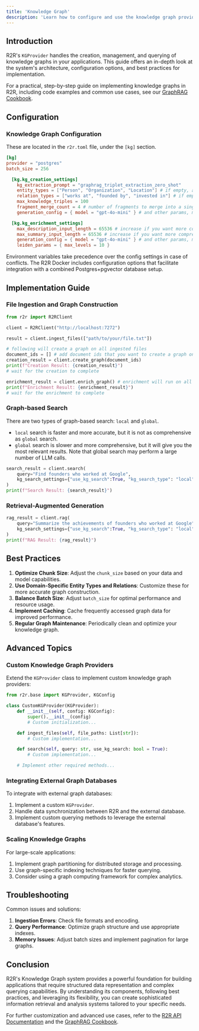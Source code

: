 ```yaml
---
title: 'Knowledge Graph'
description: 'Learn how to configure and use the knowledge graph provider in R2R'
---
```


## Introduction

R2R's `KGProvider` handles the creation, management, and querying of knowledge graphs in your applications. This guide offers an in-depth look at the system's architecture, configuration options, and best practices for implementation.

For a practical, step-by-step guide on implementing knowledge graphs in R2R, including code examples and common use cases, see our [GraphRAG Cookbook](/cookbooks/graphrag).


## Configuration

### Knowledge Graph Configuration

These are located in the `r2r.toml` file, under the `[kg]` section.

```toml
[kg]
provider = "postgres"
batch_size = 256

  [kg.kg_creation_settings]
    kg_extraction_prompt = "graphrag_triplet_extraction_zero_shot"
    entity_types = ["Person", "Organization", "Location"] # if empty, all entities are extracted
    relation_types = ["works at", "founded by", "invested in"] # if empty, all relations are extracted
    max_knowledge_triples = 100
    fragment_merge_count = 4 # number of fragments to merge into a single extraction
    generation_config = { model = "gpt-4o-mini" } # and other params, model used for triplet extraction

  [kg.kg_enrichment_settings]
    max_description_input_length = 65536 # increase if you want more comprehensive descriptions
    max_summary_input_length = 65536 # increase if you want more comprehensive summaries
    generation_config = { model = "gpt-4o-mini" } # and other params, model used for node description and graph clustering
    leiden_params = { max_levels = 10 }
```


Environment variables take precedence over the config settings in case of conflicts. The R2R Docker includes configuration options that facilitate integration with a combined Postgres+pgvector database setup.


## Implementation Guide

### File Ingestion and Graph Construction

```python
from r2r import R2RClient

client = R2RClient("http://localhost:7272")

result = client.ingest_files(["path/to/your/file.txt"])

# following will create a graph on all ingested files
document_ids = [] # add document ids that you want to create a graph on
creation_result = client.create_graph(document_ids)
print(f"Creation Result: {creation_result}")
# wait for the creation to complete

enrichment_result = client.enrich_graph() # enrichment will run on all nodes in the graph
print(f"Enrichment Result: {enrichment_result}")
# wait for the enrichment to complete
```

### Graph-based Search

There are two types of graph-based search: `local` and `global`.

- `local` search is faster and more accurate, but it is not as comprehensive as `global` search.
- `global` search is slower and more comprehensive, but it will give you the most relevant results. Note that global search may perform a large number of LLM calls.

```python
search_result = client.search(
    query="Find founders who worked at Google",
    kg_search_settings={"use_kg_search":True, "kg_search_type": "local"}
)
print(f"Search Result: {search_result}")
```

### Retrieval-Augmented Generation

```python
rag_result = client.rag(
    query="Summarize the achievements of founders who worked at Google",
    kg_search_settings={"use_kg_search":True, "kg_search_type": "local"}
)
print(f"RAG Result: {rag_result}")
```

## Best Practices

1. **Optimize Chunk Size**: Adjust the `chunk_size` based on your data and model capabilities.
2. **Use Domain-Specific Entity Types and Relations**: Customize these for more accurate graph construction.
3. **Balance Batch Size**: Adjust `batch_size` for optimal performance and resource usage.
4. **Implement Caching**: Cache frequently accessed graph data for improved performance.
5. **Regular Graph Maintenance**: Periodically clean and optimize your knowledge graph.

## Advanced Topics

### Custom Knowledge Graph Providers

Extend the `KGProvider` class to implement custom knowledge graph providers:

```python
from r2r.base import KGProvider, KGConfig

class CustomKGProvider(KGProvider):
    def __init__(self, config: KGConfig):
        super().__init__(config)
        # Custom initialization...

    def ingest_files(self, file_paths: List[str]):
        # Custom implementation...

    def search(self, query: str, use_kg_search: bool = True):
        # Custom implementation...

    # Implement other required methods...
```

### Integrating External Graph Databases

To integrate with external graph databases:

1. Implement a custom `KGProvider`.
2. Handle data synchronization between R2R and the external database.
3. Implement custom querying methods to leverage the external database's features.

### Scaling Knowledge Graphs

For large-scale applications:

1. Implement graph partitioning for distributed storage and processing.
2. Use graph-specific indexing techniques for faster querying.
3. Consider using a graph computing framework for complex analytics.

## Troubleshooting

Common issues and solutions:

1. **Ingestion Errors**: Check file formats and encoding.
2. **Query Performance**: Optimize graph structure and use appropriate indexes.
3. **Memory Issues**: Adjust batch sizes and implement pagination for large graphs.

## Conclusion

R2R's Knowledge Graph system provides a powerful foundation for building applications that require structured data representation and complex querying capabilities. By understanding its components, following best practices, and leveraging its flexibility, you can create sophisticated information retrieval and analysis systems tailored to your specific needs.

For further customization and advanced use cases, refer to the [R2R API Documentation](/api-reference) and the [GraphRAG Cookbook](/cookbooks/graphrag).
